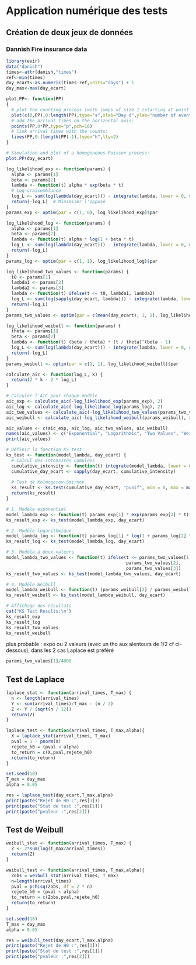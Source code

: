 # Application numérique des tests

## Création de deux jeux de données

### Dannish Fire insurance data

```r
library(evir)
data("danish") 
times<-attr(danish,"times")
ref<-min(times)
day_ecart<-as.numeric(times-ref,units="days") + 1
day_max<-max(day_ecart)
```

```r
plot.PP<- function(PP)
{
  # plot the counting process (with jumps of size 1 (starting at point (0,0))):
  plot(c(0,PP),0:length(PP),type="s",xlab="Day d",ylab="number of events by Day d")
  # add the arrival times on the horizontal axis: 
  points(PP,0*PP,type="p",pch=16)
  # link arrival times with the counts:
  lines(PP,0:(length(PP)-1),type="h",lty=2)
}
```

```r
# Simulation and plot of a homogeneous Poisson process:
plot.PP(day_ecart)
```

```r
log_likelihood_exp <- function(params) {
  alpha <- params[1]
  beta <- params[2]
  lambda <- function(t) alpha * exp(beta * t)
  # Log-vraisemblance
  log_L <- sum(log(lambda(day_ecart))) - integrate(lambda, lower = 0, upper = max(day_ecart))$value
  return(-log_L)  # Minimiser l'opposé
}
params_exp <- optim(par = c(1, 0), log_likelihood_exp)$par

log_likelihood_log <- function(params) {
  alpha <- params[1]
  beta <- params[2]
  lambda <- function(t) alpha * log(1 + beta * t)
  log_L <- sum(log(lambda(day_ecart))) - integrate(lambda, lower = 0, upper = max(day_ecart))$value
  return(-log_L)
}
params_log <- optim(par = c(1, 1), log_likelihood_log)$par

log_likelihood_two_values <- function(params) {
  t0 <- params[1]
  lambda1 <- params[2]
  lambda2 <- params[3]
  lambda <- function(t) ifelse(t <= t0, lambda1, lambda2)
  log_L <- sum(log(sapply(day_ecart, lambda))) - integrate(lambda, lower = 0, upper = max(day_ecart))$value
  return(-log_L)
}
params_two_values <- optim(par = c(mean(day_ecart), 1, 1), log_likelihood_two_values)$par

log_likelihood_weibull <- function(params) {
  theta <- params[1]
  beta <- params[2]
  lambda <- function(t) (beta / theta) * (t / theta)^(beta - 1)
  log_L <- sum(log(lambda(day_ecart))) - integrate(lambda, lower = 0, upper = max(day_ecart))$value
  return(-log_L)
}
params_weibull <- optim(par = c(1, 1), log_likelihood_weibull)$par

```
```r
calculate_aic <- function(log_L, k) {
  return(2 * k - 2 * log_L)
}

# Calculer l'AIC pour chaque modèle
aic_exp <- calculate_aic(-log_likelihood_exp(params_exp), 2)
aic_log <- calculate_aic(-log_likelihood_log(params_log), 2)
aic_two_values <- calculate_aic(-log_likelihood_two_values(params_two_values), 3)
aic_weibull <- calculate_aic(-log_likelihood_weibull(params_weibull), 2)

aic_values <- c(aic_exp, aic_log, aic_two_values, aic_weibull)
names(aic_values) <- c("Exponential", "Logarithmic", "Two Values", "Weibull")
print(aic_values)

```

```r
# Définir la fonction KS test
ks_test <- function(model_lambda, day_ecart) {
  # Calcul des intensités cumulées
  cumulative_intensity <- function(t) integrate(model_lambda, lower = 0, upper = t)$value
  cumulative_day_ecart <- sapply(day_ecart, cumulative_intensity)
  
  # Test de Kolmogorov-Smirnov
  ks_result <- ks.test(cumulative_day_ecart, "punif", min = 0, max = max(cumulative_day_ecart))
  return(ks_result)
}

# 1. Modèle exponentiel
model_lambda_exp <- function(t) params_exp[1] * exp(params_exp[2] * t)
ks_result_exp <- ks_test(model_lambda_exp, day_ecart)

# 2. Modèle logarithmique
model_lambda_log <- function(t) params_log[1] * log(1 + params_log[2] * t)
ks_result_log <- ks_test(model_lambda_log, day_ecart)

# 3. Modèle à deux valeurs
model_lambda_two_values <- function(t) ifelse(t <= params_two_values[1], 
                                              params_two_values[2], 
                                              params_two_values[3])
ks_result_two_values <- ks_test(model_lambda_two_values, day_ecart)

# 4. Modèle Weibull
model_lambda_weibull <- function(t) (params_weibull[2] / params_weibull[1]) * (t / params_weibull[1])^(params_weibull[2] - 1)
ks_result_weibull <- ks_test(model_lambda_weibull, day_ecart)

# Affichage des résultats
cat("KS Test Results:\n")
ks_result_exp
ks_result_log
ks_result_two_values
ks_result_weibull


```
plus probable : expo ou 2 valeurs (avec un tho aux alentours de 1/2 cf ci-dessous), dans les 2 cas Laplace est préféré
```r
params_two_values[1]/4000
```


## Test de Laplace

```r
laplace_stat <- function(arrival_times, T_max) {
  n <- length(arrival_times)
  Y <- sum(arrival_times)/T_max - (n / 2)
  Z <- Y / (sqrt(n / 12))
  return(Z)
}

laplace_test <- function(arrival_times, T_max,alpha){
  X = laplace_stat(arrival_times, T_max)
  pval = 1 - pnorm(X)
  rejete_h0 = (pval < alpha)
  to_return = c(X,pval,rejete_h0)
  return(to_return)
}
```

```r
set.seed(18) 
T_max = day_max
alpha = 0.05
```

```r
res = laplace_test(day_ecart,T_max,alpha)
print(paste("Rejet de H0 :",res[3]))
print(paste("Stat de test :",res[1]))
print(paste("pvaleur :",res[2]))
```

## Test de Weibull

```r
weibull_stat <- function(arrival_times, T_max) {
  Z <- 2*sum(log(T_max/arrival_times))
  return(Z)
}

weibull_test <- function(arrival_times, T_max,alpha){
  Zobs = weibull_stat(arrival_times, T_max)
  n=length(arrival_times)
  pval = pchisq(Zobs, df = 2 * n)
  rejete_h0 = (pval < alpha)
  to_return = c(Zobs,pval,rejete_h0)
  return(to_return)
}
```

```r
set.seed(18) 
T_max = day_max
alpha = 0.05
```

```r
res = weibull_test(day_ecart,T_max,alpha)
print(paste("Rejet de H0 :",res[3]))
print(paste("Stat de test :",res[1]))
print(paste("pvaleur :",res[2]))
```

